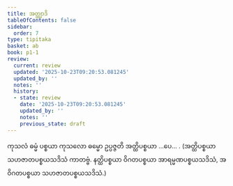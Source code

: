```yaml
---
title: အတ္ထျာဒိ
tableOfContents: false
sidebar:
  order: 7
type: tipitaka
basket: ab
book: p1-1
review:
  current: review
  updated: '2025-10-23T09:20:53.081245'
  updated_by: ''
  notes: ''
  history:
  - state: review
    date: '2025-10-23T09:20:53.081245'
    updated_by: ''
    notes: ''
    previous_state: draft
---
```



<ReviewStatus review={frontmatter.review} showDetails={true} />

<HypothesisAnnotation frontmatter={frontmatter} />

<DynamicBreadcrumb />

<Division number="133" book="p1-1" e="ch" v="36" p="45">

<Paragraph number="496" book="p1-1">
ကုသလံ ဓမ္မံ ပစ္စယာ ကုသလော ဓမ္မော ဥပ္ပဇ္ဇတိ အတ္ထိပစ္စယာ …ပေ… . (အတ္ထိပစ္စယာ သဟဇာတပစ္စယသဒိသံ ကာတဗ္ဗံ. နတ္ထိပစ္စယာ ဝိဂတပစ္စယာ အာရမ္မဏပစ္စယသဒိသံ, အဝိဂတပစ္စယာ သဟဇာတပစ္စယသဒိသံ.)
</Paragraph>
</Division>